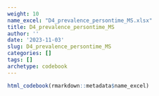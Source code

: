 ```yaml
---
weight: 10
name_excel: "D4_prevalence_persontime_MS.xlsx"
title: D4_prevalence_persontime_MS
author: ''
date: '2023-11-03'
slug: D4_prevalence_persontime_MS
categories: []
tags: []
archetype: codebook
---
```


```r
html_codebook(rmarkdown::metadata$name_excel)
```
